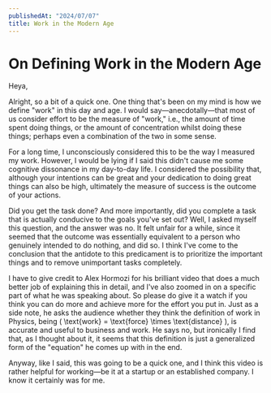 ```yaml
---
publishedAt: "2024/07/07"
title: Work in the Modern Age
---
```


# On Defining Work in the Modern Age

Heya,

Alright, so a bit of a quick one. One thing that's been on my mind is how we define "work" in this day and age. I would say—anecdotally—that most of us consider effort to be the measure of "work," i.e., the amount of time spent doing things, or the amount of concentration whilst doing these things; perhaps even a combination of the two in some sense.

For a long time, I unconsciously considered this to be the way I measured my work. However, I would be lying if I said this didn't cause me some cognitive dissonance in my day-to-day life. I considered the possibility that, although your intentions can be great and your dedication to doing great things can also be high, ultimately the measure of success is the outcome of your actions.

Did you get the task done? And more importantly, did you complete a task that is actually conducive to the goals you've set out? Well, I asked myself this question, and the answer was no. It felt unfair for a while, since it seemed that the outcome was essentially equivalent to a person who genuinely intended to do nothing, and did so. I think I've come to the conclusion that the antidote to this predicament is to prioritize the important things and to remove unimportant tasks completely.

I have to give credit to Alex Hormozi for his brilliant video that does a much better job of explaining this in detail, and I've also zoomed in on a specific part of what he was speaking about. So please do give it a watch if you think you can do more and achieve more for the effort you put in. Just as a side note, he asks the audience whether they think the definition of work in Physics, being \( \text{work} = \text{force} \times \text{distance} \), is accurate and useful to business and work. He says no, but ironically I find that, as I thought about it, it seems that this definition is just a generalized form of the "equation" he comes up with in the end.

Anyway, like I said, this was going to be a quick one, and I think this video is rather helpful for working—be it at a startup or an established company. I know it certainly was for me.